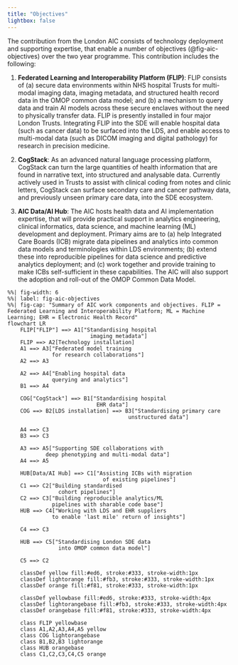```yaml
---
title: "Objectives" 
lightbox: false
---
```


The contribution from the London AIC consists of technology deployment and supporting expertise, that enable a number of objectives (@fig-aic-objectives) over the two year programme. This contribution includes the following:

(1) **Federated Learning and Interoperability Platform (FLIP)**: FLIP consists of (a) secure data environments within NHS hospital Trusts for multi-modal imaging data, imaging metadata, and structured health record data in the OMOP common data model; and (b) a mechanism to query data and train AI models across these secure enclaves without the need to physically transfer data. FLIP is presently installed in four major London Trusts. Integrating FLIP into the SDE will enable hospital data (such as cancer data) to be surfaced into the LDS, and enable access to multi-modal data (such as DICOM imaging and digital pathology) for research in precision medicine.

(2) **CogStack**: As an advanced natural language processing platform, CogStack can turn the large quantities of health information that are found in narrative text, into structured and analysable data. Currently actively used in Trusts to assist with clinical coding from notes and clinic letters, CogStack can surface secondary care and cancer pathway data, and previously unseen primary care data, into the SDE ecosystem.         

(3) **AIC Data/AI Hub**: The AIC hosts health data and AI implementation expertise, that will provide practical support in analytics engineering, clinical informatics, data science, and machine learning (ML) development and deployment. Primary aims are to (a) help Integrated Care Boards (ICB) migrate data pipelines and analytics into common data models and terminologies within LDS environments; (b) extend these into reproducible pipelines for data science and predictive analytics deployment; and (c) work together and provide training to make ICBs self-sufficient in these capabilities. The AIC will also support the adoption and roll-out of the OMOP Common Data Model.

```mermaid
%%| fig-width: 6
%%| label: fig-aic-objectives
%%| fig-cap: "Summary of AIC work components and objectives. FLIP = Federated Learning and Interoperability Platform; ML = Machine Learning; EHR = Electronic Health Record"
flowchart LR
    FLIP["FLIP"] ==> A1["Standardising hospital 
                          imaging metadata"] 
    FLIP ==> A2[Technology installation]
    A1 ==> A3["Federated model training
              for research collaborations"]
    A2 ==> A3

    A2 ==> A4["Enabling hospital data
              querying and analytics"]
    B1 ==> A4

    COG["CogStack"] ==> B1["Standardising hospital 
                            EHR data"]
    COG ==> B2[LDS installation] ==> B3["Standardising primary care 
                                      unstructured data"]

    A4 ==> C3
    B3 ==> C3

    A3 ==> A5["Supporting SDE collaborations with
            deep phenotyping and multi-modal data"]
    A4 ==> A5

    HUB[Data/AI Hub] ==> C1["Assisting ICBs with migration 
                              of existing pipelines"]
    C1 ==> C2["Building standardised 
                cohort pipelines"]
    C2 ==> C3["Building reproducible analytics/ML 
              pipelines with sharable code base"]
    HUB ==> C4["Working with LDS and EHR suppliers 
              to enable 'last mile' return of insights"]

    C4 ==> C3

    HUB ==> C5["Standardising London SDE data
                into OMOP common data model"]              
    
    C5 ==> C2

    classDef yellow fill:#ed6, stroke:#333, stroke-width:1px
    classDef lightorange fill:#fb3, stroke:#333, stroke-width:1px
    classDef orange fill:#f81, stroke:#333, stroke-width:1px

    classDef yellowbase fill:#ed6, stroke:#333, stroke-width:4px
    classDef lightorangebase fill:#fb3, stroke:#333, stroke-width:4px
    classDef orangebase fill:#f81, stroke:#333, stroke-width:4px

    class FLIP yellowbase
    class A1,A2,A3,A4,A5 yellow
    class COG lightorangebase
    class B1,B2,B3 lightorange
    class HUB orangebase
    class C1,C2,C3,C4,C5 orange
```
